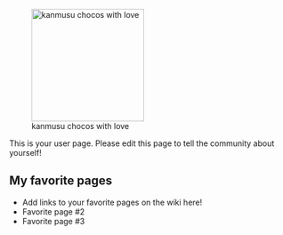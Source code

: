 [[File:Sshshs.png|thumb|202px|right|kanmusu chocos with love]]

This is your user page. Please edit this page to tell the community about yourself!

==My favorite pages==

* Add links to your favorite pages on the wiki here!
* Favorite page #2
* Favorite page #3